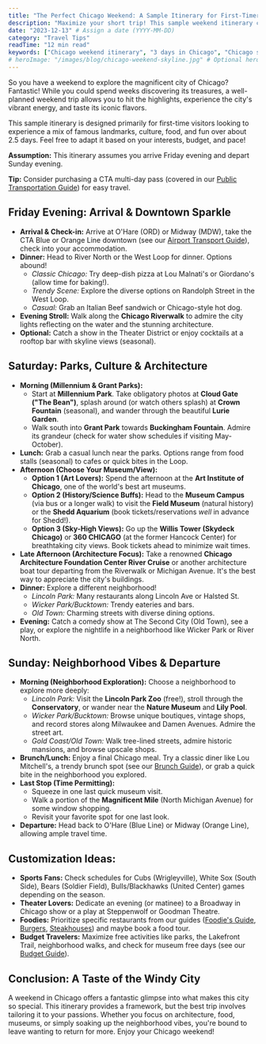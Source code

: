 ```yaml
---
title: "The Perfect Chicago Weekend: A Sample Itinerary for First-Timers"
description: "Maximize your short trip! This sample weekend itinerary covers Chicago's must-sees like Millennium Park, architecture tours, museums, and essential eats."
date: "2023-12-13" # Assign a date (YYYY-MM-DD)
category: "Travel Tips"
readTime: "12 min read"
keywords: ["Chicago weekend itinerary", "3 days in Chicago", "Chicago sample itinerary", "what to do Chicago weekend", "Chicago short trip plan", "Chicago must-sees", "Chicago first time visit"]
# heroImage: "/images/blog/chicago-weekend-skyline.jpg" # Optional hero image
---
```


So you have a weekend to explore the magnificent city of Chicago? Fantastic! While you could spend weeks discovering its treasures, a well-planned weekend trip allows you to hit the highlights, experience the city's vibrant energy, and taste its iconic flavors. 

This sample itinerary is designed primarily for first-time visitors looking to experience a mix of famous landmarks, culture, food, and fun over about 2.5 days. Feel free to adapt it based on your interests, budget, and pace!

**Assumption:** This itinerary assumes you arrive Friday evening and depart Sunday evening.

**Tip:** Consider purchasing a CTA multi-day pass (covered in our [Public Transportation Guide](/blog/chicago-public-transportation-guide)) for easy travel.

## Friday Evening: Arrival & Downtown Sparkle

*   **Arrival & Check-in:** Arrive at O'Hare (ORD) or Midway (MDW), take the CTA Blue or Orange Line downtown (see our [Airport Transport Guide](/blog/getting-from-airports-to-downtown)), check into your accommodation.
*   **Dinner:** Head to River North or the West Loop for dinner. Options abound!
    *   *Classic Chicago:* Try deep-dish pizza at Lou Malnati's or Giordano's (allow time for baking!).
    *   *Trendy Scene:* Explore the diverse options on Randolph Street in the West Loop.
    *   *Casual:* Grab an Italian Beef sandwich or Chicago-style hot dog.
*   **Evening Stroll:** Walk along the **Chicago Riverwalk** to admire the city lights reflecting on the water and the stunning architecture.
*   **Optional:** Catch a show in the Theater District or enjoy cocktails at a rooftop bar with skyline views (seasonal).

## Saturday: Parks, Culture & Architecture

*   **Morning (Millennium & Grant Parks):**
    *   Start at **Millennium Park**. Take obligatory photos at **Cloud Gate ("The Bean")**, splash around (or watch others splash) at **Crown Fountain** (seasonal), and wander through the beautiful **Lurie Garden**.
    *   Walk south into **Grant Park** towards **Buckingham Fountain**. Admire its grandeur (check for water show schedules if visiting May-October).
*   **Lunch:** Grab a casual lunch near the parks. Options range from food stalls (seasonal) to cafes or quick bites in the Loop.
*   **Afternoon (Choose Your Museum/View):**
    *   **Option 1 (Art Lovers):** Spend the afternoon at the **Art Institute of Chicago**, one of the world's best art museums.
    *   **Option 2 (History/Science Buffs):** Head to the **Museum Campus** (via bus or a longer walk) to visit the **Field Museum** (natural history) or the **Shedd Aquarium** (book tickets/reservations *well* in advance for Shedd!).
    *   **Option 3 (Sky-High Views):** Go up the **Willis Tower (Skydeck Chicago)** or **360 CHICAGO** (at the former Hancock Center) for breathtaking city views. Book tickets ahead to minimize wait times.
*   **Late Afternoon (Architecture Focus):** Take a renowned **Chicago Architecture Foundation Center River Cruise** or another architecture boat tour departing from the Riverwalk or Michigan Avenue. It's the best way to appreciate the city's buildings.
*   **Dinner:** Explore a different neighborhood!
    *   *Lincoln Park:* Many restaurants along Lincoln Ave or Halsted St.
    *   *Wicker Park/Bucktown:* Trendy eateries and bars.
    *   *Old Town:* Charming streets with diverse dining options.
*   **Evening:** Catch a comedy show at The Second City (Old Town), see a play, or explore the nightlife in a neighborhood like Wicker Park or River North.

## Sunday: Neighborhood Vibes & Departure

*   **Morning (Neighborhood Exploration):** Choose a neighborhood to explore more deeply:
    *   *Lincoln Park:* Visit the **Lincoln Park Zoo** (free!), stroll through the **Conservatory**, or wander near the **Nature Museum** and **Lily Pool**.
    *   *Wicker Park/Bucktown:* Browse unique boutiques, vintage shops, and record stores along Milwaukee and Damen Avenues. Admire the street art.
    *   *Gold Coast/Old Town:* Walk tree-lined streets, admire historic mansions, and browse upscale shops.
*   **Brunch/Lunch:** Enjoy a final Chicago meal. Try a classic diner like Lou Mitchell's, a trendy brunch spot (see our [Brunch Guide](/blog/breakfast-brunch-hotspots)), or grab a quick bite in the neighborhood you explored.
*   **Last Stop (Time Permitting):**
    *   Squeeze in one last quick museum visit.
    *   Walk a portion of the **Magnificent Mile** (North Michigan Avenue) for some window shopping.
    *   Revisit your favorite spot for one last look.
*   **Departure:** Head back to O'Hare (Blue Line) or Midway (Orange Line), allowing ample travel time.

## Customization Ideas:

*   **Sports Fans:** Check schedules for Cubs (Wrigleyville), White Sox (South Side), Bears (Soldier Field), Bulls/Blackhawks (United Center) games depending on the season.
*   **Theater Lovers:** Dedicate an evening (or matinee) to a Broadway in Chicago show or a play at Steppenwolf or Goodman Theatre.
*   **Foodies:** Prioritize specific restaurants from our guides ([Foodie's Guide](/blog/foodies-guide-to-chicago), [Burgers](/blog/chicagos-best-burgers), [Steakhouses](/blog/iconic-chicago-steakhouses)) and maybe book a food tour.
*   **Budget Travelers:** Maximize free activities like parks, the Lakefront Trail, neighborhood walks, and check for museum free days (see our [Budget Guide](/blog/chicago-on-a-budget)).

## Conclusion: A Taste of the Windy City

A weekend in Chicago offers a fantastic glimpse into what makes this city so special. This itinerary provides a framework, but the best trip involves tailoring it to your passions. Whether you focus on architecture, food, museums, or simply soaking up the neighborhood vibes, you're bound to leave wanting to return for more. Enjoy your Chicago weekend! 